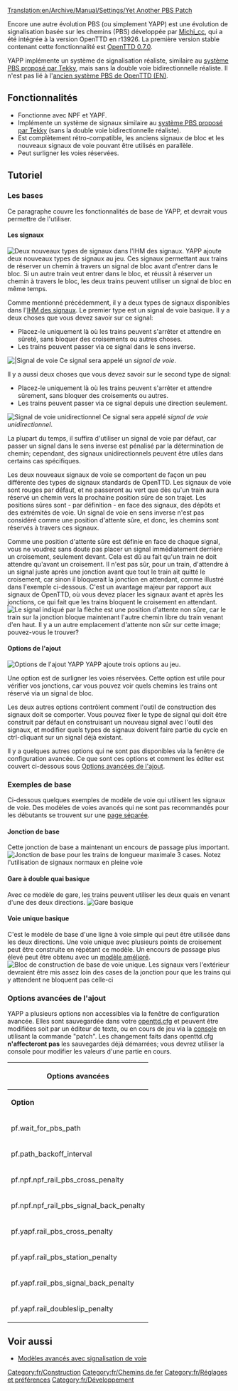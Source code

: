 [[Translation:en/Archive/Manual/Settings/Yet Another PBS Patch]]

Encore une autre évolution PBS (ou simplement YAPP) est une évolution de signalisation basée sur les chemins (PBS) développée par [[en/Michi cc|Michi_cc]], qui a été intégrée à la version OpenTTD en r13926. La première version stable contenant cette fonctionnalité est [[fr/Archive/OpenTTD/OpenTTD 0.7.0|OpenTTD 0.7.0]].

YAPP implémente un système de signalisation réaliste, similaire au [[fr/unsorted/Signalisation réaliste basée sur les chemins|système PBS proposé par Tekky]], mais sans la double voie bidirectionnelle réaliste. Il n'est pas lié à l'[[en/unsorted/Old Path Based Signaling|ancien système PBS de OpenTTD (EN)]].

==Fonctionnalités==
* Fonctionne avec NPF et YAPF.
* Implémente un système de signaux similaire au [[fr/unsorted/Signalisation réaliste basée sur les chemins|système PBS proposé par Tekky]] (sans la double voie bidirectionnelle réaliste).
* Est complètement rétro-compatible, les anciens signaux de bloc et les nouveaux signaux de voie pouvant être utilisés en parallèle.
* Peut surligner les voies réservées.

==Tutoriel==
===Les bases===
Ce paragraphe couvre les fonctionnalités de base de YAPP, et devrait vous permettre de l'utiliser.

====Les signaux====
[[File:en/Yapp signalgui.png|frame|right|Deux nouveaux types de signaux dans l'[[fr/Manual/Interface de sélection des signaux|IHM des signaux]].]]
YAPP ajoute deux nouveaux types de signaux au jeu. Ces signaux permettant aux trains de réserver un chemin à travers un signal de bloc avant d'entrer dans le bloc. Si un autre train veut entrer dans le bloc, et réussit à réserver un chemin à travers le bloc, les deux trains peuvent utiliser un signal de bloc en même temps.

Comme mentionné précédemment, il y a deux types de signaux disponibles dans l'[[fr/Manual/Interface de sélection des signaux|IHM des signaux]]. Le premier type est un signal de voie basique. Il y a deux choses que vous devez savoir sur ce signal:
* Placez-le uniquement là où les trains peuvent s'arrêter et attendre en sûreté, sans bloquer des croisements ou autres choses.
* Les trains peuvent passer via ce signal dans le sens inverse.
[[File:en/Yapp pbssignal.png|frame|right||Signal de voie]]
Ce signal sera appelé un ''signal de voie''.


Il y a aussi deux choses que vous devez savoir sur le second type de signal:
* Placez-le uniquement là où les trains peuvent s'arrêter et attendre sûrement, sans bloquer des croisements ou autres.
* Les trains peuvent passer via ce signal depuis une direction seulement.
[[File:en/Yapp onewaypbssignal.png|frame|right|Signal de voie unidirectionnel]]
Ce signal sera appelé ''signal de voie unidirectionnel''.


La plupart du temps, il suffira d'utiliser un signal de voie par défaut, car passer un signal dans le sens inverse est pénalisé par la détermination de chemin; cependant, des signaux unidirectionnels peuvent être utiles dans certains cas spécifiques.


Les deux nouveaux signaux de voie se comportent de façon un peu différente des types de signaux standards de OpenTTD. Les signaux de voie sont rouges par défaut, et ne passeront au vert que dès qu'un train aura réservé un chemin vers la prochaine position sûre de son trajet. Les positions sûres sont - par définition - en face des signaux, des dépôts et des extrémités de voie. Un signal de voie en sens inverse n'est pas considéré comme une position d'attente sûre, et donc, les chemins sont réservés à travers ces signaux.

Comme une position d'attente sûre est définie en face de chaque signal, vous ne voudrez sans doute pas placer un signal immédiatement derrière un croisement, seulement devant. Cela est dû au fait qu'un train ne doit attendre qu'avant un croisement. Il n'est pas sûr, pour un train, d'attendre à un signal juste après une jonction avant que tout le train ait quitté le croisement, car sinon il bloquerait la jonction en attendant, comme illustré dans l'exemple ci-dessous. C'est un avantage majeur par rapport aux signaux de OpenTTD, où vous devez placer les signaux avant et après les jonctions, ce qui fait que les trains bloquent le croisement en attendant.
[[File:en/Yapp unsafewaitinglocation.png|frame|center|Le signal indiqué par la flèche est une position d'attente non sûre, car le train sur la jonction bloque maintenant l'autre chemin libre du train venant d'en haut. Il y a un autre emplacement d'attente non sûr sur cette image; pouvez-vous le trouver?]]

====Options de l'ajout====
[[File:en/Yapp patch-options.png|frame|right|Options de l'ajout YAPP]]
YAPP ajoute trois options au jeu.


Une option est de surligner les voies réservées. Cette option est utile pour vérifier vos jonctions, car vous pouvez voir quels chemins les trains ont réservé via un signal de bloc.


Les deux autres options contrôlent comment l'outil de construction des signaux doit se comporter. Vous pouvez fixer le type de signal qui doit être construit par défaut en construisant un nouveau signal avec l'outil des signaux, et modifier quels types de signaux doivent faire partie du cycle en ctrl-cliquant sur un signal déjà existant.


Il y a quelques autres options qui ne sont pas disponibles via la fenêtre de configuration avancée. Ce que sont ces options et comment les éditer est couvert ci-dessous sous [[en/#Options avancées de l'ajout|Options avancées de l'ajout]].

===Exemples de base===
Ci-dessous quelques exemples de modèle de voie qui utilisent les signaux de voie. Des modèles de voies avancés qui ne sont pas recommandés pour les débutants se trouvent sur une [[fr/Community/Junctionary/Signalisation du réseau ferroviaire/agencements complexes|page séparée]].

====Jonction de base====
Cette jonction de base a maintenant un encours de passage plus important.
[[File:en/Yapp basicjunction.png|frame|center|Jonction de base pour les trains de longueur maximale 3 cases. Notez l'utilisation de signaux normaux en pleine voie]]

====Gare à double quai basique====
Avec ce modèle de gare, les trains peuvent utiliser les deux quais en venant d'une des deux directions.
[[File:en/Yapp basicstation.png|frame|center|Gare basique]]

====Voie unique basique====
C'est le modèle de base d'une ligne à voie simple qui peut être utilisée dans les deux directions. Une voie unique avec plusieurs points de croisement peut être construite en répétant ce modèle. Un encours de passage plus élevé peut être obtenu avec un [[fr/Community/Junctionary/Signalisation du réseau ferroviaire/agencements complexes#Modèle de voie simple priorisée|modèle amélioré]].
[[File:en/Yapp single track.png|frame|center|Bloc de construction de base de voie unique. Les signaux vers l'extérieur devraient être mis assez loin des cases de la jonction pour que les trains qui y attendent ne bloquent pas celle-ci]]

===Options avancées de l'ajout===
YAPP a plusieurs options non accessibles via la fenêtre de configuration avancée. Elles sont sauvegardée dans votre [[fr/openttd.cfg|openttd.cfg]] et peuvent être modifiées soit par un éditeur de texte, ou en cours de jeu via la [[fr/Manual/Console|console]] en utilisant la commande "patch". Les changement faits dans openttd.cfg '''n'affecteront pas''' les sauvegardes déjà démarrées; vous devrez utiliser la console pour modifier les valeurs d'une partie en cours.

{| border = "1"
!colspan="3"| Options avancées
|-
| '''Option''' || '''Défaut''' || '''Description'''
|-
| pf.wait_for_pbs_path || 30 || Combien de temps attendre une réservation de chemin (en jours). Mettez cette valeur à 255 si vous ne voulez pas que les trains fassent ''jamais'' demi-tour à un signal de voie de leur propre fait.
|-
| pf.path_backoff_interval || 20 || Nombre de tics entre les vérifications pour un chemin libre. Augmentez-le si votre machine est lente. Le mettre à 255 désactive la recherche de chemin en avant si vous ne voulez pas utiliser les signaux avancés.
|-
| pf.npf.npf_rail_pbs_cross_penalty || 300 || Pénalité de la détermination de chemin pour croiser une case réservée en utilisant [[fr/Archive/Manual/Settings/Nouvelle détermination de chemin globale|NPF]].
|-
| pf.npf.npf_rail_pbs_signal_back_penalty || 1500 || Pénalité de la  détermination de chemin pour passer un signal de voie à l'envers en utilisant [[fr/Archive/Manual/Settings/Nouvelle détermination de chemin globale|NPF]].
|-
| pf.yapf.rail_pbs_cross_penalty || 300 || Pénalité de la détermination de chemin pour croiser une case réservée en utilisant [[fr/Archive/Manual/Settings/Encore une autre détermination de chemin|YAPF]].
|-
| pf.yapf.rail_pbs_station_penalty || 800 || Pénalité de la détermination de chemin pour croiser une case de gare réservée en utilisant [[fr/Archive/Manual/Settings/Encore une autre détermination de chemin|YAPF]].
|-
| pf.yapf.rail_pbs_signal_back_penalty || 1500 || Pénalité de la détermination de chemin pour franchir un signal de voie à l'envers en utilisant [[fr/Archive/Manual/Settings/Encore une autre détermination de chemin|YAPF]].
|-
| pf.yapf.rail_doubleslip_penalty || 100 || Pénalité de détermination de chemin pour passer par une double erreur d'aiguillage en utilisant [[fr/Archive/Manual/Settings/Encore une autre détermination de chemin|YAPF]].
|}
{{fr/Disponibilité|0.7}}

== Voir aussi ==
* [[fr/Community/Junctionary/Signalisation du réseau ferroviaire/agencements complexes|Modèles avancés avec signalisation de voie]]

[[Category:fr/Construction]]
[[Category:fr/Chemins de fer]]
[[Category:fr/Réglages et préférences]]
[[Category:fr/Développement]]